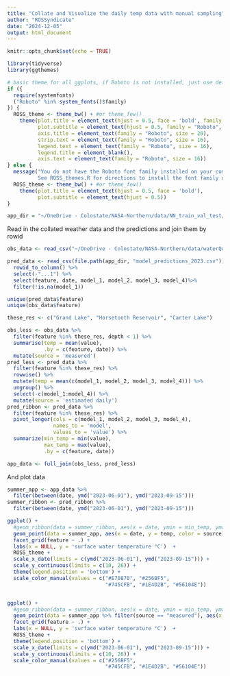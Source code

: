 ```yaml
---
title: "Collate and Visualize the daily temp data with manual sampling"
author: "ROSSyndicate"
date: "2024-12-05"
output: html_document
---
```


```r
knitr::opts_chunk$set(echo = TRUE)

library(tidyverse)
library(ggthemes)

# basic theme for all ggplots, if Roboto is not installed, just use default, but message
if ({
  require(systemfonts)
  ("Roboto" %in% system_fonts()$family)
}) {
  ROSS_theme <- theme_bw() + #or theme_few()
    theme(plot.title = element_text(hjust = 0.5, face = 'bold', family = "Roboto", size = 24),
          plot.subtitle = element_text(hjust = 0.5, family = "Roboto", size = 20),
          axis.title = element_text(family = "Roboto", size = 20),
          strip.text = element_text(family = "Roboto", size = 16),
          legend.text = element_text(family = "Roboto", size = 16),
          legend.title = element_blank(),
          axis.text = element_text(family = "Roboto", size = 16)) 
} else {
  message("You do not have the Roboto font family installed on your computer, currenly using ggplot default text family.
          See ROSS_themes.R for directions to install the font family on your computer.")
  ROSS_theme <- theme_bw() + #or theme_few()
    theme(plot.title = element_text(hjust = 0.5, face = 'bold'),
          plot.subtitle = element_text(hjust = 0.5)) 
}

app_dir = "~/OneDrive - Colostate/NASA-Northern/data/NN_train_val_test/regional_daily_temp/application/"
```

Read in the collated weather data and the predictions and join them by rowid

```r
obs_data <- read_csv("~/OneDrive - Colostate/NASA-Northern/data/waterQuality/harmonized/manual_temperature_data_NW_harmonized_2024-01-01.csv")

pred_data <- read_csv(file.path(app_dir, "model_predictions_2023.csv")) %>% 
  rowid_to_column() %>% 
  select(-"...1") %>% 
  select(feature, date, model_1, model_2, model_3, model_4)%>% 
  filter(!is.na(model_1))

unique(pred_data$feature)
unique(obs_data$feature)

these_res <- c("Grand Lake", "Horsetooth Reservoir", "Carter Lake")

obs_less <- obs_data %>% 
  filter(feature %in% these_res, depth < 1) %>% 
  summarise(temp = mean(value),
            .by = c(feature, date)) %>% 
  mutate(source = 'measured')
pred_less <- pred_data %>% 
  filter(feature %in% these_res) %>%
  rowwise() %>% 
  mutate(temp = mean(c(model_1, model_2, model_3, model_4))) %>% 
  ungroup() %>% 
  select(-c(model_1:model_4)) %>% 
  mutate(source = 'estimated daily')
pred_ribbon <- pred_data %>% 
  filter(feature %in% these_res) %>%
  pivot_longer(cols = c(model_1, model_2, model_3, model_4),
               names_to = 'model', 
               values_to = 'value') %>% 
  summarize(min_temp = min(value),
            max_temp = max(value),
            .by = c(feature, date))

app_data <- full_join(obs_less, pred_less)
```

And plot data

```r
summer_app <- app_data %>% 
  filter(between(date, ymd("2023-06-01"), ymd("2023-09-15"))) 
summer_ribbon <- pred_ribbon %>% 
  filter(between(date, ymd("2023-06-01"), ymd("2023-09-15"))) 

ggplot() +
  #geom_ribbon(data = summer_ribbon, aes(x = date, ymin = min_temp, ymax = max_temp), alpha = 0.3) +
  geom_point(data = summer_app, aes(x = date, y = temp, color = source)) +
  facet_grid(feature ~ .) +
  labs(x = NULL, y = 'surface water temperature °C')  +
  ROSS_theme +
  scale_x_date(limits = c(ymd("2023-06-01"), ymd("2023-09-15"))) +
  scale_y_continuous(limits = c(10, 26)) +
  theme(legend.position = 'bottom') +
  scale_color_manual(values = c("#E70870", "#256BF5", 
                                "#745CFB", "#1E4D2B", "#56104E"))


ggplot() +
  #geom_ribbon(data = summer_ribbon, aes(x = date, ymin = min_temp, ymax = max_temp), alpha = 0.3) +
  geom_point(data = summer_app %>% filter(source == "measured"), aes(x = date, y = temp, color = source)) +
  facet_grid(feature ~ .) +
  labs(x = NULL, y = 'surface water temperature °C')  +
  ROSS_theme +
  theme(legend.position = 'bottom') +
  scale_x_date(limits = c(ymd("2023-06-01"), ymd("2023-09-15"))) +
  scale_y_continuous(limits = c(10, 26)) +
  scale_color_manual(values = c("#256BF5", 
                                "#745CFB", "#1E4D2B", "#56104E"))

```

